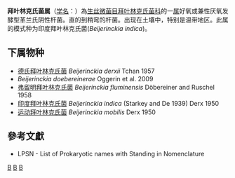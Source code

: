 {{Automatic taxobox
| taxon = Beijerinckia
| authority = Derx, 1950
| type species = 印度拜叶林克氏菌<br>''Beijerinckia indica''
| type species authority = (Starkey and De, 1939) Derx, 1950
}}
'''拜叶林克氏菌属'''（[[学名|学名]]：{{lang|la|''Beijerinckia''}}）為[[生丝微菌目|生丝微菌目]][[拜叶林克氏菌科|拜叶林克氏菌科]]的一[[属|属]]好氧或兼性厌氧发酵型革兰氏阴性杆菌。直的到稍弯的杆菌。出现在土壤中，特别是温带地区。此属的模式种为印度拜叶林克氏菌(''Beijerinckia indica'')。

==下属物种==
* [[德氏拜叶林克氏菌|德氏拜叶林克氏菌]] ''Beijerinckia derxii'' Tchan 1957
* ''Beijerinckia doebereinerae'' Oggerin et al. 2009
* [[弗留明拜叶林克氏菌|弗留明拜叶林克氏菌]] ''Beijerinckia fluminensis'' Döbereiner and Ruschel 1958
* [[印度拜叶林克氏菌|印度拜叶林克氏菌]] ''Beijerinckia indica'' (Starkey and De 1939) Derx 1950
* [[运动拜叶林克氏菌|运动拜叶林克氏菌]] ''Beijerinckia mobilis'' Derx 1950

==參考文獻==
{{reflist}}
* LPSN - List of Prokaryotic names with Standing in Nomenclature

{{taxonbar}}

[[Category:革兰氏阴性菌|B]]
[[Category:_拜叶林克氏菌科|B]]
[[Category:1950年描述的分类群|B]]